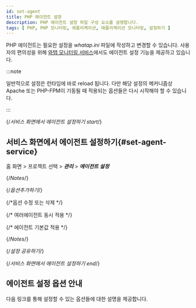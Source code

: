 ```yaml
---
id: set-agent
title: PHP 에이전트 설정
description: PHP 에이전트 설정 파일 구성 요소를 설명합니다.
tags: [ PHP, PHP 모니터링, 애플리케이션, 애플리케이션 모니터링, 설정하기 ]
---
```


PHP 에이전트는 필요한 설정을 *whatap.ini* 파일에 작성하고 변경할 수 있습니다. 사용자의 편의성을 위해 [와탭 모니터링 서비스](https://service.whatap.io)에서도 에이전트 설정 기능을 제공하고 있습니다.

:::note

일반적으로 설정은 런타임에 바로 reload 됩니다. 다만 해당 설정의 메커니즘상 Apache 또는 PHP-FPM이 기동될 때 적용되는 옵션들은 다시 시작해야 할 수 있습니다.

:::


{/*서비스 화면에서 에이전트 설정하기 start*/}
## 서비스 화면에서 에이전트 설정하기{#set-agent-service}

홈 화면 > 프로젝트 선택 > ***관리*** > ***에이전트 설정***


<Desc name='whatap.ini'/>

{/*Notes*/}

<Setagentinservicedescnotes />

{/*옵션추가하기*/}

<Setagentinserviceaddoptions />

{/*옵션 수정 또는 삭제 */}

<Setagentinservicemodifyoptions /> 

{/* 여러에이전트 동시 적용 */}

<Setagentinservicemuliagent /> 

{/* 에이전트 기본값 적용 */}

<Setagentinserviceapplydafaultdesc /> 


<DefaultItems name='whatap.ini'/>

{/*Notes*/}

<Setagentinservicedefaultnotes />

{/*설정 공유하기*/}

<Setagentsharing />  

{/*서비스 화면에서 에이전트 설정하기 end*/}

## 에이전트 설정 옵션 안내

다음 링크를 통해 설정할 수 있는 옵션들에 대한 설명을 제공합니다.


<DocCardList/>